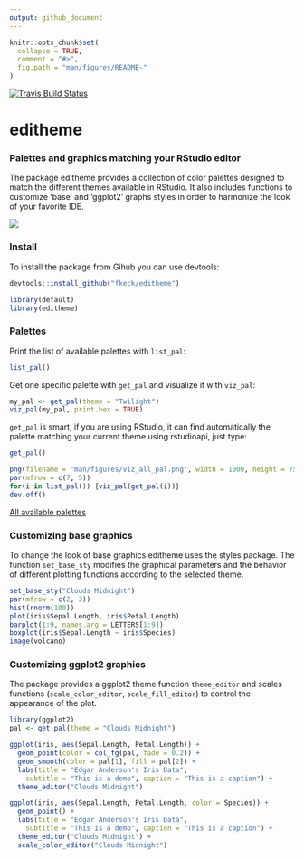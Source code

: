 ```yaml
---
output: github_document
---
```


<!-- README.md is generated from README.Rmd. Please edit that file -->

```r
knitr::opts_chunk$set(
  collapse = TRUE,
  comment = "#>",
  fig.path = "man/figures/README-"
)
```

[![Travis Build Status](https://travis-ci.org/xxx)](https://travis-ci.org/fkeck/editheme)

# editheme

### Palettes and graphics matching your RStudio editor
The package editheme provides a collection of color palettes designed to match the different themes available in RStudio. It also includes functions to customize 'base' and 'ggplot2' graphs styles in order to harmonize the look of your favorite IDE.

![](man/figures/demo_editheme.gif)

### Install
To install the package from Gihub you can use devtools:

```r
devtools::install_github("fkeck/editheme")
```

```r
library(default)
library(editheme)
```

### Palettes
Print the list of available palettes with `list_pal`:

```r
list_pal()
```

Get one specific palette with `get_pal` and visualize it with `viz_pal`:

```r
my_pal <- get_pal(theme = "Twilight")
viz_pal(my_pal, print.hex = TRUE)
```

`get_pal` is smart, if you are using RStudio, it can find automatically the palette matching your current theme using rstudioapi, just type:

```r
get_pal()
```

```r
png(filename = "man/figures/viz_all_pal.png", width = 1000, height = 750, pointsize = 20)
par(mfrow = c(7, 5))
for(i in list_pal()) {viz_pal(get_pal(i))}
dev.off()
```
[All available palettes](man/figures/viz_all_pal.png)

### Customizing base graphics
To change the look of base graphics editheme uses the styles package.
The function `set_base_sty` modifies the graphical parameters and the behavior of different
plotting functions according to the selected theme.

```r
set_base_sty("Clouds Midnight")
par(mfrow = c(2, 3))
hist(rnorm(100))
plot(iris$Sepal.Length, iris$Petal.Length)
barplot(1:9, names.arg = LETTERS[1:9])
boxplot(iris$Sepal.Length ~ iris$Species)
image(volcano)
```


### Customizing ggplot2 graphics
The package provides a ggplot2 theme function `theme_editor` and scales functions
(`scale_color_editor`, `scale_fill_editor`) to control the appearance of the plot.

```r
library(ggplot2)
pal <- get_pal(theme = "Clouds Midnight")

ggplot(iris, aes(Sepal.Length, Petal.Length)) +
  geom_point(color = col_fg(pal, fade = 0.2)) +
  geom_smooth(color = pal[1], fill = pal[2]) +
  labs(title = "Edgar Anderson's Iris Data",
    subtitle = "This is a demo", caption = "This is a caption") +
  theme_editor("Clouds Midnight")

ggplot(iris, aes(Sepal.Length, Petal.Length, color = Species)) +
  geom_point() +
  labs(title = "Edgar Anderson's Iris Data",
    subtitle = "This is a demo", caption = "This is a caption") +
  theme_editor("Clouds Midnight") +
  scale_color_editor("Clouds Midnight")
```





